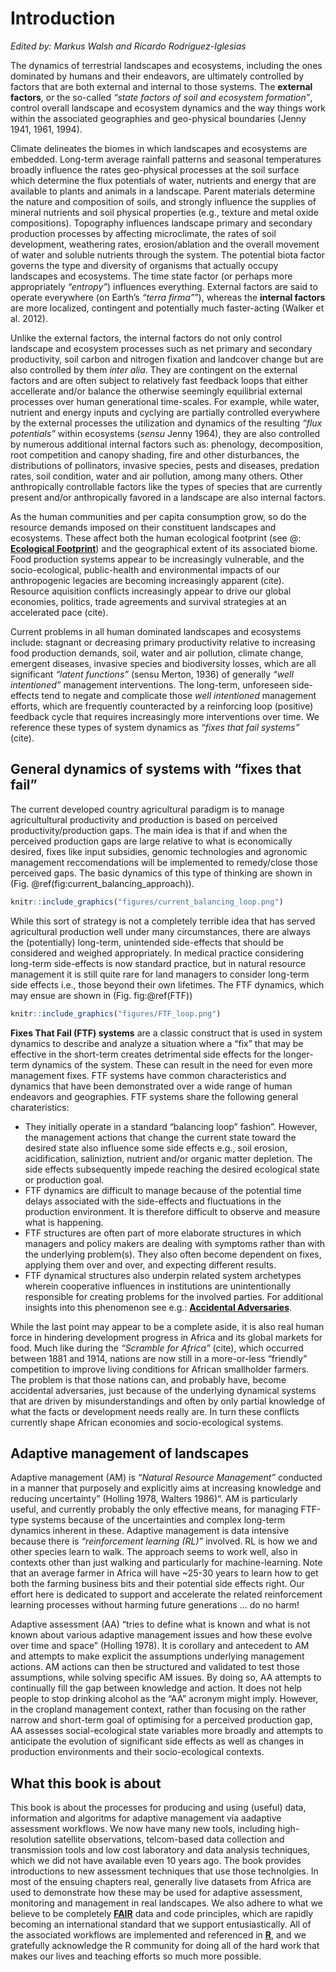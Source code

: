 # Introduction {#introduction}

*Edited by: Markus Walsh and Ricardo Rodríguez-Iglesias*

The dynamics of terrestrial landscapes and ecosystems, including the ones dominated by humans and their endeavors, are ultimately controlled by factors that are both external and internal to those systems. The **external factors**, or the so-called *"state factors of soil and ecosystem formation"*, control overall landscape and ecosystem dynamics and the way things work within the associated geographies and geo-physical boundaries (Jenny 1941, 1961, 1994).

Climate delineates the biomes in which landscapes and ecosystems are embedded. Long-term average rainfall patterns and seasonal temperatures broadly influence the rates geo-physical processes at the soil surface which determine the flux potentials of water, nutrients and energy that are available to plants and animals in a landscape. Parent materials determine the nature and composition of soils, and strongly influence the supplies of mineral nutrients and soil physical properties (e.g., texture and metal oxide compositions). Topography influences landscape primary and secondary production processes by affecting microclimate, the rates of soil development, weathering rates, erosion/ablation and the overall movement of water and soluble nutrients through the system. The potential biota factor governs the type and diversity of organisms that actually occupy landscapes and ecosystems. The time state factor (or perhaps more appropriately *"entropy"*) influences everything. External factors are said to operate everywhere (on Earth's *"terra firma"*"), whereas the **internal factors** are more localized, contingent and potentially much faster-acting (Walker et al. 2012).

Unlike the external factors, the internal factors do not only control landscape and ecosystem processes such as net primary and secondary productivity, soil carbon and nitrogen fixation and landcover change but are also controlled by them *inter alia*. They are contingent on the external factors and are often subject to relatively fast feedback loops that either accellerate and/or balance the otherwise seemingly equilibrial external processes over human generational time-scales. For example, while water, nutrient and energy inputs and cyclying are partially controlled everywhere by the external processes the utilization and dynamics of the resulting *"flux potentials"* within ecosystems (*sensu* Jenny 1964), they are also controlled by numerous additional internal factors such as: phenology, decomposition, root competition and canopy shading, fire and other disturbances, the distributions of pollinators, invasive species, pests and diseases, predation rates, soil condition, water and air pollution, among many others. Other anthropically controllable factors like the types of species that are currently present and/or anthropically favored in a landscape are also internal factors. 

As the human communities and per capita consumption grow, so do the resource demands imposed on their constituent landscapes and ecosystems. These affect both the human ecological footprint (see @: [**Ecological Footprint**](https://www.footprintnetwork.org/our-work/ecological-footprint/)) and the geographical extent of its associated biome. Food production systems appear to be increasingly vulnerable, and the socio-ecological, public-health and environmental impacts of our anthropogenic legacies are becoming increasingly apparent (cite). Resource aquisition conflicts increasingly appear to drive our global economies, politics, trade agreements and survival strategies at an accelerated pace (cite).

Current problems in all human dominated landscapes and ecosystems include: stagnant or decreasing primary productivity relative to increasing food production demands, soil, water and air pollution, climate change, emergent diseases, invasive species and biodiversity losses, which are all significant *"latent functions"* (sensu Merton, 1936) of generally *"well intentioned"* management interventions. The long-term, unforeseen side-effects tend to negate and complicate those *well intentioned* management efforts, which are frequently counteracted by a reinforcing loop (positive) feedback cycle that requires increasingly more interventions over time. We reference these types of system dynamics as *"fixes that fail systems"* (cite).

## General dynamics of systems with "fixes that fail" {#fixes-that-fail}

The current developed country agricultural paradigm is to manage agricultultural productivity and production is based on perceived productivity/production gaps. The main idea is that if and when the perceived production gaps are large relative to what is economically desired, fixes like input subsidies, genomic technologies and agronomic management reccomendations will be implemented to remedy/close those perceived gaps. The basic dynamics of this type of thinking are shown in (Fig. \@ref(fig:current_balancing_approach)).

```r
knitr::include_graphics("figures/current_balancing_loop.png")
```

While this sort of strategy is not a completely terrible idea that has served agricultural production well under many circumstances, there are always the (potentially) long-term, unintended side-effects that should be considered and weighed appropriately. In medical practice considering long-term side-effects is now standard practice, but in natural resource management it is still quite rare for land managers to consider long-term side effects i.e., those beyond their own lifetimes. The FTF dynamics, which may ensue are shown in (Fig. fig:\@ref(FTF))

```r
knitr::include_graphics("figures/FTF_loop.png")
```

**Fixes That Fail (FTF) systems** are a classic construct that is used in system dynamics to describe and analyze a situation where a “fix” that may be effective in the short-term creates detrimental side effects for the longer-term dynamics of the system. These can result in the need for even more management fixes. FTF systems have common characteristics and dynamics that have been demonstrated over a wide range of human endeavors and geographies. FTF systems share the following general charateristics:

* They initially operate in a standard “balancing loop” fashion". However, the management actions that change the current state toward the desired state also influence some side effects e.g., soil erosion, acidification, saliniztion, nutrient and/or organic matter depletion. The side effects subsequently impede reaching the desired ecological state or production goal.
* FTF dynamics are difficult to manage because of the potential time delays associated with the side-effects and fluctuations in the production environment. It is therefore difficult to observe and measure what is happening.
* FTF structures are often part of more elaborate structures in which managers and policy makers are dealing with symptoms rather than with the underlying problem(s). They also often become dependent on fixes, applying them over and over, and expecting different results.
* FTF dynamical structures also underpin related system archetypes wherein cooperative influences in institutions are unintentionally responsible for creating problems for the involved parties. For additional insights into this phenomenon see e.g.: [**Accidental Adversaries**](https://thesystemsthinker.com/accidental-adversaries-when-friends-become-foes/).

While the last point may appear to be a complete aside, it is also real human force in hindering development progress in Africa and its global markets for food. Much like during the *"Scramble for Africa"* (cite), which occurred between 1881 and 1914, nations are now still in a more-or-less "friendly" competition to improve living conditions for African smallholder farmers. The problem is that those nations can, and probably have, become accidental adversaries, just because of the underlying dynamical systems that are driven by misunderstandings and often by only partial knowledge of what the facts or development needs really are. In turn these conflicts currently shape African economies and socio-ecological systems.

## Adaptive management of landscapes {#adaptive-management}

Adaptive management (AM) is *“Natural Resource Management"* conducted in a manner that purposely and explicitly aims at increasing knowledge and reducing uncertainty” (Holling 1978, Walters 1986)". AM is particularly useful, and currently probably the only effective means, for managing FTF-type systems because of the uncertainties and complex long-term dynamics inherent in these. Adaptive management is data intensive because there is *"reinforcement learning (RL)"* involved. RL is how we and other species learn to walk. The approach seems to work well, also in contexts other than just walking and particularly for machine-learning. Note that an average farmer in Africa will have ~25-30 years to learn how to get both the farming business bits and their potential side effects right. Our effort here is dedicated to support and accelerate the related reinforcement learning processes without harming future generations ... do no harm!

Adaptive assessment (AA) “tries to define what is known and what is not known about various adaptive management issues and how these evolve over time and space” (Holling 1978). It is corollary and antecedent to AM and attempts to make explicit the assumptions underlying management actions. AM actions can then be structured and validated to test those assumptions, while solving specific AM issues. By doing so, AA attempts to continually fill the gap between knowledge and action. It does not help people to stop drinking alcohol as the "AA" acronym might imply. However, in the cropland management context, rather than focusing on the rather narrow and short-term goal of optimising for a perceived production gap, AA assesses social-ecological state variables more broadly and attempts to anticipate the evolution of significant side effects as well as changes in production environments and their socio-ecological contexts.

## What this book is about {#about}

This book is about the processes for producing and using (useful) data, information and algoritms for adaptive management via aadaptive assessment workflows. We now have many new tools, including high-resolution satellite observations, telcom-based data collection and transmission tools and low cost laboratory and data analysis techniques, which we did not have available even 10 years ago. The book provides introductions to new assessment techniques that use those technolgies. In most of the ensuing chapters real, generally live datasets from Africa are used to demonstrate how these may be used for adaptive assessment, monitoring and management in real landscapes. We also adhere to what we believe to be completely [**FAIR**](https://www.go-fair.org/fair-principles/) data and code principles, which are rapidly becoming an international standard that we support entusiastically. All of the associated workflows are implemented and referenced in [**R**](https://www.r-project.org/), and we gratefully acknowledge the R community for doing all of the hard work that makes our lives and teaching efforts so much more possible.

